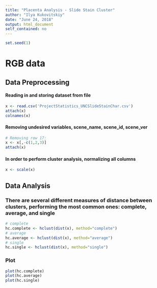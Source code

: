 ---
title: "Placenta Analysis - Slide Stain Cluster"
author: "Ilya Kukovitskiy"
date: "June 24, 2018"
output: html_document
self_contained: no
---
  
```{r,results='hide',message=FALSE}
set.seed(1)
```

# RGB data

## Data Preprocessing

#### Reading in and storing dataset from file

```{r}
x <- read.csv('ProjectStatistics_UNCSlideStainChar.csv')
attach(x)
colnames(x)
```

#### Removing undesired variables, scene_name, scene_id, scene_ver

```{r}
# Removing row 17:
x <- x[,-c(1,2,3)]
attach(x)
```

#### In order to perform cluster analysis, normalizing all columns

```{r}
x <- scale(x)
```

## Data Analysis

### There are several different measures of distance between clusters, performing the most common ones: complete, average, and single

```{r}
# complete
hc.complete <- hclust(dist(x), method="complete")
# average
hc.average <- hclust(dist(x), method="average")
# single
hc.single <- hclust(dist(x), method="single")
```

### Plot

```{r}
plot(hc.complete)
plot(hc.average)
plot(hc.single)
```

### 
